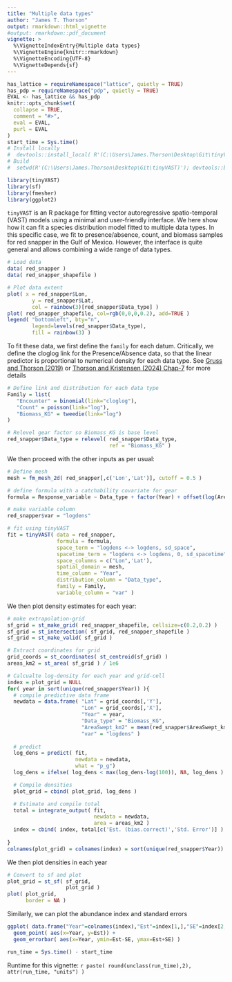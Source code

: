 ---
title: "Multiple data types"
author: "James T. Thorson"
output: rmarkdown::html_vignette
#output: rmarkdown::pdf_document
vignette: >
  %\VignetteIndexEntry{Multiple data types}
  %\VignetteEngine{knitr::rmarkdown}
  %\VignetteEncoding{UTF-8}
  %\VignetteDepends{sf}
---

```{r, include = FALSE}
has_lattice = requireNamespace("lattice", quietly = TRUE)
has_pdp = requireNamespace("pdp", quietly = TRUE)
EVAL <- has_lattice && has_pdp
knitr::opts_chunk$set(
  collapse = TRUE,
  comment = "#>",
  eval = EVAL,
  purl = EVAL
)
start_time = Sys.time()
# Install locally
#  devtools::install_local( R'(C:\Users\James.Thorson\Desktop\Git\tinyVAST)', force=TRUE )
# Build
#  setwd(R'(C:\Users\James.Thorson\Desktop\Git\tinyVAST)'); devtools::build_rmd("vignettes/multiple_data.Rmd"); rmarkdown::render( "vignettes/multiple_data.Rmd", rmarkdown::pdf_document())
```

```{r setup, echo=TRUE, warning=FALSE, message=FALSE}
library(tinyVAST)
library(sf)
library(fmesher)
library(ggplot2)
```

`tinyVAST` is an R package for fitting vector autoregressive spatio-temporal (VAST) models using a minimal and user-friendly interface.
We here show how it can fit a species distribution model fitted to multiple data types.  In this specific case, we fit to presence/absence, count, and biomass samples for red snapper in the Gulf of Mexico.  However, the interface is quite general and allows combining a wide range of data types.

```{r, eval=TRUE, echo=TRUE, message=FALSE, fig.width=6, fig.height=6}
# Load data
data( red_snapper ) 
data( red_snapper_shapefile ) 

# Plot data extent
plot( x = red_snapper$Lon,
        y = red_snapper$Lat,
        col = rainbow(3)[red_snapper$Data_type] )
plot( red_snapper_shapefile, col=rgb(0,0,0,0.2), add=TRUE )
legend( "bottomleft", bty="n", 
        legend=levels(red_snapper$Data_type), 
        fill = rainbow(3) )
```

To fit these data, we first define the `family` for each datum.  Critically, we define the cloglog link for the Presence/Absence data, so that the linear predictor is proportional to numerical density for each data type.  See [Gruss and Thorson (2019)](https://doi.org/10.1093/icesjms/fsz075) or [Thorson and Kristensen (2024) Chap-7](https://doi.org/10.1201/9781003410294) for more details

```{r, eval=TRUE, echo=TRUE, message=FALSE, fig.width=6, fig.height=6}
# Define link and distribution for each data type
Family = list(
   "Encounter" = binomial(link="cloglog"),
   "Count" = poisson(link="log"),
   "Biomass_KG" = tweedie(link="log")
)

# Relevel gear factor so Biomass_KG is base level
red_snapper$Data_type = relevel( red_snapper$Data_type,
                                 ref = "Biomass_KG" )
```

We then proceed with the other inputs as per usual:

```{r, eval=TRUE, echo=TRUE, message=FALSE, fig.width=6, fig.height=6}
# Define mesh
mesh = fm_mesh_2d( red_snapper[,c('Lon','Lat')], cutoff = 0.5 )

# define formula with a catchability covariate for gear
formula = Response_variable ~ Data_type + factor(Year) + offset(log(AreaSwept_km2))

# make variable column
red_snapper$var = "logdens"

# fit using tinyVAST
fit = tinyVAST( data = red_snapper, 
                formula = formula,
                space_term = "logdens <-> logdens, sd_space",
                spacetime_term = "logdens <-> logdens, 0, sd_spacetime",
                space_columns = c("Lon",'Lat'),
                spatial_domain = mesh,
                time_column = "Year",
                distribution_column = "Data_type",
                family = Family,
                variable_column = "var" )
```

We then plot density estimates for each year:

```{r, eval=TRUE, echo=TRUE, message=FALSE, fig.width=6, fig.height=6}
# make extrapolation-grid
sf_grid = st_make_grid( red_snapper_shapefile, cellsize=c(0.2,0.2) )
sf_grid = st_intersection( sf_grid, red_snapper_shapefile )
sf_grid = st_make_valid( sf_grid )

# Extract coordinates for grid
grid_coords = st_coordinates( st_centroid(sf_grid) )
areas_km2 = st_area( sf_grid ) / 1e6

# Calcualte log-density for each year and grid-cell
index = plot_grid = NULL
for( year in sort(unique(red_snapper$Year)) ){
  # compile predictive data frame
  newdata = data.frame( "Lat" = grid_coords[,'Y'], 
                        "Lon" = grid_coords[,'X'],
                        "Year" = year,
                        "Data_type" = "Biomass_KG",
                        "AreaSwept_km2" = mean(red_snapper$AreaSwept_km2),
                        "var" = "logdens" )
  
  # predict
  log_dens = predict( fit, 
                      newdata = newdata, 
                      what = "p_g")
  log_dens = ifelse( log_dens < max(log_dens-log(100)), NA, log_dens )

  # Compile densities
  plot_grid = cbind( plot_grid, log_dens )

  # Estimate and compile total
  total = integrate_output( fit, 
                            newdata = newdata,
                            area = areas_km2 )
  index = cbind( index, total[c('Est. (bias.correct)','Std. Error')] )
  
}
colnames(plot_grid) = colnames(index) = sort(unique(red_snapper$Year))
```

We then plot densities in each year

```{r, eval=TRUE, echo=TRUE, message=FALSE, fig.width=6, fig.height=6}
# Convert to sf and plot
plot_grid = st_sf( sf_grid, 
                   plot_grid )
plot( plot_grid,
      border = NA )
```

Similarly, we can plot the abundance index and standard errors
```{r, eval=TRUE, echo=TRUE, message=FALSE, fig.width=6, fig.height=6}
ggplot( data.frame("Year"=colnames(index),"Est"=index[1,],"SE"=index[2,]) ) + 
  geom_point( aes(x=Year, y=Est)) + 
  geom_errorbar( aes(x=Year, ymin=Est-SE, ymax=Est+SE) )
```


```{r, include = FALSE, warning=FALSE, message=FALSE}
run_time = Sys.time() - start_time
```
Runtime for this vignette: `r paste( round(unclass(run_time),2), attr(run_time, "units") )`
